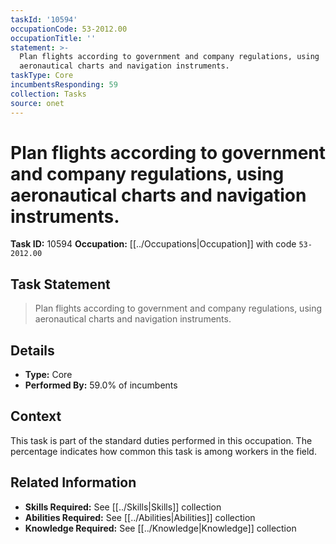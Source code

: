 ```yaml
---
taskId: '10594'
occupationCode: 53-2012.00
occupationTitle: ''
statement: >-
  Plan flights according to government and company regulations, using
  aeronautical charts and navigation instruments.
taskType: Core
incumbentsResponding: 59
collection: Tasks
source: onet
---
```

# Plan flights according to government and company regulations, using aeronautical charts and navigation instruments.

**Task ID:** 10594
**Occupation:** [[../Occupations|Occupation]] with code `53-2012.00`

## Task Statement

> Plan flights according to government and company regulations, using aeronautical charts and navigation instruments.

## Details

- **Type:** Core
- **Performed By:** 59.0% of incumbents

## Context

This task is part of the standard duties performed in this occupation. The percentage indicates how common this task is among workers in the field.

## Related Information

- **Skills Required:** See [[../Skills|Skills]] collection
- **Abilities Required:** See [[../Abilities|Abilities]] collection
- **Knowledge Required:** See [[../Knowledge|Knowledge]] collection
